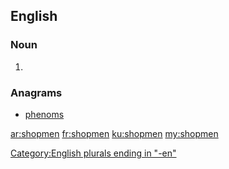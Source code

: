 ==English==

===Noun===
{{head|en|plural}}

# {{plural of|shopman|lang=en}}

===Anagrams===
* [[phenoms#English|phenoms]]

[[Category:English plurals ending in "-en"]]

[[ar:shopmen]]
[[fr:shopmen]]
[[ku:shopmen]]
[[my:shopmen]]